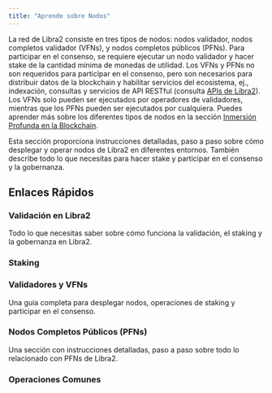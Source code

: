 ```yaml
---
title: "Aprende sobre Nodos"
---
```



La red de Libra2 consiste en tres tipos de nodos: nodos validador, nodos completos validador (VFNs), y nodos completos públicos (PFNs). Para
participar en el consenso, se requiere ejecutar un nodo validador y hacer stake de la cantidad mínima de monedas de utilidad. Los VFNs y PFNs
no son requeridos para participar en el consenso, pero son necesarios para distribuir datos de la blockchain y habilitar servicios del ecosistema,
ej., indexación, consultas y servicios de API RESTful (consulta [APIs de Libra2](/build/apis)). Los VFNs solo pueden ser ejecutados por operadores de validadores,
mientras que los PFNs pueden ser ejecutados por cualquiera. Puedes aprender más sobre los diferentes tipos de nodos en la sección [Inmersión Profunda en la Blockchain](/network/blockchain).

Esta sección proporciona instrucciones detalladas, paso a paso sobre cómo desplegar y operar nodos de Libra2 en diferentes
entornos. También describe todo lo que necesitas para hacer stake y participar en el consenso y la gobernanza.

## Enlaces Rápidos

### Validación en Libra2

Todo lo que necesitas saber sobre cómo funciona la validación, el staking y la gobernanza en Libra2.

<CardGrid>
  <LinkCard href="/es/network/blockchain/staking#validation-on-the-libra2-blockchain" title="Cómo funciona la validación" description="El validador-líder propone y gana recompensas al tener éxito." />

  <LinkCard href="/es/network/blockchain/staking#validator-state-and-stake-state" title="Estados del validador" description="Aprende cómo un validador entra en un conjunto de validadores." />
</CardGrid>

### Staking

<CardGrid>
  <LinkCard href="/es/network/blockchain/staking" title="Staking en Libra2" description="Una guía completa sobre cómo funciona el staking en Libra2." />

  <LinkCard href="/es/network/blockchain/governance" title="Gobernanza" description="Quién puede proponer, quién puede votar, y cómo se resuelve una AIP." />

  <LinkCard href="/es/network/nodes/validator-node/connect-nodes/staking-pool-operations" title="Propietario" description="Describe las operaciones de propietario realizadas para el staking." />

  <LinkCard href="/es/network/nodes/validator-node/connect-nodes/staking-pool-voter" title="Votante" description="Describe las operaciones de votante realizadas para el staking." />
</CardGrid>

### Validadores y VFNs

Una guía completa para desplegar nodos, operaciones de staking y participar en el consenso.

<CardGrid>
  <LinkCard href="/es/network/nodes/validator-node/node-requirements" title="Requisitos del nodo" description="Detalla los recursos de cómputo y almacenamiento que necesitas. Lee esto primero antes que nada." />

  <LinkCard href="/es/network/nodes/validator-node/deploy-nodes" title="Ejecutar nodo validador" description="En la nube o en las instalaciones, Docker o código fuente, leerás instrucciones paso a paso aquí." />

  <LinkCard href="/es/network/nodes/validator-node/verify-nodes/node-liveness-criteria" title="Salud del nodo" description="Puedes verificar la salud de tu nodo usando varias opciones." />

  <LinkCard href="/es/network/nodes/validator-node/connect-nodes/connect-to-libra2-network" title="Conectarse a la red de Libra2" description="Pasos para conectar tus nodos a una red de Libra2." />

  <LinkCard href="/es/network/nodes/validator-node/connect-nodes/staking-pool-operations" title="Operaciones de pool de staking" description="Guía paso a paso sobre cómo realizar operaciones de pool de staking." />

  <LinkCard href="/es/network/nodes/validator-node/modify-nodes/shutting-down-nodes" title="Apagar nodos" description="Deja el conjunto de validadores primero, y luego apaga tu nodo." />
</CardGrid>

### Nodos Completos Públicos (PFNs)

Una sección con instrucciones detalladas, paso a paso sobre todo lo relacionado con PFNs de Libra2.

<CardGrid>
  <LinkCard href="/es/network/nodes/full-node/deployments" title="Desplegar un PFN" description="Sigue esta sección para desplegar un PFN." />

  <LinkCard href="/es/build/indexer/legacy/indexer-fullnode" title="Indexador PFN" description="Describe cómo ejecutar un indexador PFN en la red de Libra2." />
</CardGrid>

### Operaciones Comunes

<CardGrid>
  <LinkCard href="/es/network/nodes/localnet/local-development-network" title="Desarrollar con localnet" description="Ejecuta un localnet para desarrollo (incluyendo nodos validador)." />

  <LinkCard href="/es/network/nodes/full-node/modify/update-fullnode-with-new-releases" title="Actualizar tu PFN" description="Actualiza tu nodo con nuevas versiones." />

  <LinkCard href="/es/network/nodes/bootstrap-fullnode/bootstrap-fullnode" title="Bootstrap desde un snapshot" description="Usa un snapshot para hacer bootstrap de un nuevo nodo." />

  <LinkCard href="/es/network/nodes/bootstrap-fullnode/libra2-db-restore" title="Bootstrap desde un respaldo" description="Usa la restauración de datos para hacer bootstrap de un nuevo nodo." />
</CardGrid>
